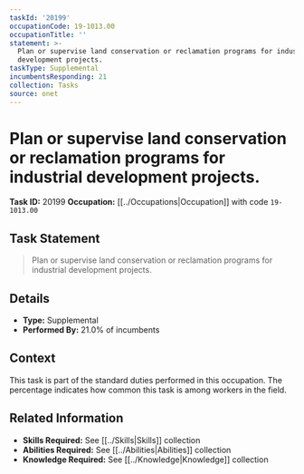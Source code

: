 ```yaml
---
taskId: '20199'
occupationCode: 19-1013.00
occupationTitle: ''
statement: >-
  Plan or supervise land conservation or reclamation programs for industrial
  development projects.
taskType: Supplemental
incumbentsResponding: 21
collection: Tasks
source: onet
---
```

# Plan or supervise land conservation or reclamation programs for industrial development projects.

**Task ID:** 20199
**Occupation:** [[../Occupations|Occupation]] with code `19-1013.00`

## Task Statement

> Plan or supervise land conservation or reclamation programs for industrial development projects.

## Details

- **Type:** Supplemental
- **Performed By:** 21.0% of incumbents

## Context

This task is part of the standard duties performed in this occupation. The percentage indicates how common this task is among workers in the field.

## Related Information

- **Skills Required:** See [[../Skills|Skills]] collection
- **Abilities Required:** See [[../Abilities|Abilities]] collection
- **Knowledge Required:** See [[../Knowledge|Knowledge]] collection
